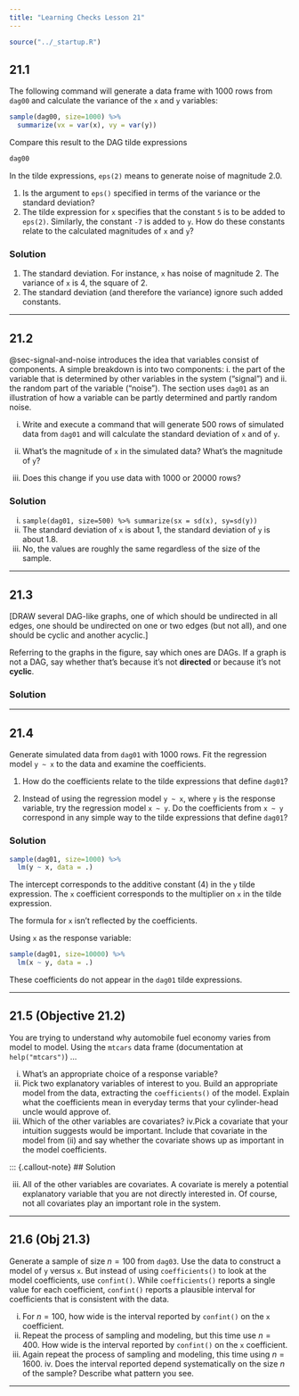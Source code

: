 ```yaml
---
title: "Learning Checks Lesson 21"
---
```


```r
source("../_startup.R")
```

## 21.1

The following command will generate a data frame with 1000 rows from `dag00` and calculate the variance of the `x` and `y` variables:

```r
sample(dag00, size=1000) %>%
  summarize(vx = var(x), vy = var(y))
```

Compare this result to the DAG tilde expressions

```r
dag00
```

In the tilde expressions, `eps(2)` means to generate noise of magnitude 2.0.

1. Is the argument to `eps()` specified in terms of the variance or the standard deviation?
2. The tilde expression for `x` specifies that the constant `5` is to be added to `eps(2)`. Similarly, the constant `-7` is added to `y`.  How do these constants relate to the calculated magnitudes of `x` and `y`?

### Solution

1. The standard deviation. For instance, `x` has noise of magnitude 2. The variance of `x` is 4, the square of 2.
2. The standard deviation (and therefore the variance) ignore such added constants.

--------



## 21.2

@sec-signal-and-noise introduces the idea that variables consist of components. A simple breakdown is into two components: i. the part of the variable that is determined by other variables in the system ("signal") and ii. the random part of the variable ("noise"). The section uses `dag01` as an illustration of how a variable can be partly determined and partly random noise.

i. Write and execute a command that will generate 500 rows of simulated data from `dag01` and will calculate the standard deviation of `x` and of `y`. 

ii. What's the magnitude of `x` in the simulated data? What's the magnitude of `y`?

iii. Does this change if you use data with 1000 or 20000 rows?




### Solution

i. `sample(dag01, size=500) %>% summarize(sx = sd(x), sy=sd(y))`
ii. The standard deviation of `x` is about 1, the standard deviation of `y` is about 1.8.
iii. No, the values are roughly the same regardless of the size of the sample.

----------



## 21.3

[DRAW several DAG-like graphs, one of which should be undirected in all edges, one should be undirected on one or two edges (but not all), and one should be cyclic and another acyclic.]

Referring to the graphs in the figure, say which ones are DAGs. If a graph is not a DAG, say whether that's because it's not **directed** or because it's not **cyclic**.

### Solution



----------

## 21.4

Generate simulated data from `dag01` with 1000 rows. Fit the regression model `y ~ x` to the data and examine the coefficients. 

1. How do the coefficients relate to the tilde expressions that define `dag01`?

2. Instead of using the regression model `y ~ x`, where `y` is the response variable, try the regression model `x ~ y`. Do the coefficients from `x ~ y` correspond in any simple way to the tilde expressions that define `dag01`?

### Solution

```r
sample(dag01, size=1000) %>%
  lm(y ~ x, data = .)
```

The intercept corresponds to the additive constant (4) in the `y` tilde expression. The `x` coefficient corresponds to the multiplier on `x` in the tilde expression. 

The formula for `x` isn't reflected by the coefficients.


Using `x` as the response variable:

```r
sample(dag01, size=10000) %>%
  lm(x ~ y, data = .)
```

These coefficients do not appear in the `dag01` tilde expressions.

--------

## 21.5 (Objective 21.2)

You are trying to understand why automobile fuel economy varies from model to model. Using the `mtcars` data frame (documentation at `help("mtcars")`) ...

i. What's an appropriate choice of a response variable?
ii. Pick two explanatory variables of interest to you. Build an appropriate model from the data, extracting the `coefficients()` of the model. Explain what the coefficients mean in everyday terms that your cylinder-head uncle would approve of.
iii. Which of the other variables are covariates? 
iv.Pick a covariate that your intuition suggests would be important. Include that covariate in the model from (ii) and say whether the covariate shows up as important in the model coefficients.

::: {.callout-note}
## Solution

iii. All of the other variables are covariates. A covariate is merely a potential explanatory variable that you are not directly interested in. Of course, not all covariates play an important role in the system.

----------

## 21.6 (Obj 21.3)

Generate a sample of size $n=100$ from `dag03`. Use the data to construct a model of `y` versus `x`. But instead of using `coefficients()` to look at the model coefficients, use `confint()`. While `coefficients()` reports a single value for each coefficient, `confint()` reports a plausible interval for coefficients that is consistent with the data. 

i. For $n=100$, how wide is the interval reported by `confint()` on the `x` coefficient.
ii. Repeat the process of sampling and modeling, but this time use $n=400$. How wide is the interval reported by `confint()` on the `x` coefficient.
iii. Again repeat the process of sampling and modeling, this time using $n=1600$. iv. Does the interval reported depend systematically on the size $n$ of the sample? Describe what pattern you see.

--------
